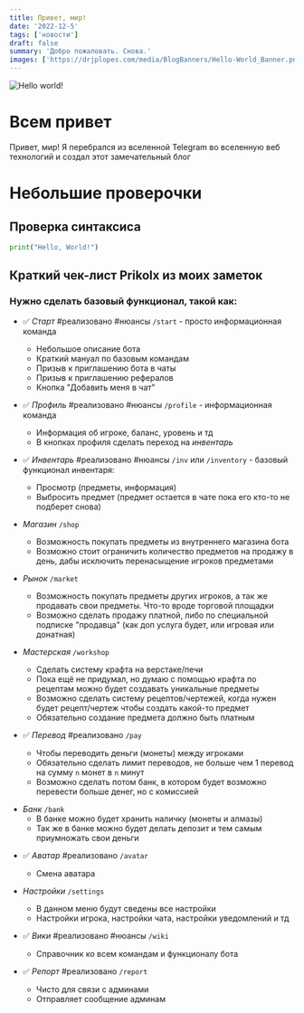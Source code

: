```yaml
---
title: Привет, мир!
date: '2022-12-5'
tags: ['новости']
draft: false
summary: 'Добро пожаловать. Снова.'
images: ['https://drjplopes.com/media/BlogBanners/Hello-World_Banner.png']
---
```


<img
  className="inline rounded-lg"
  src="https://drjplopes.com/media/BlogBanners/Hello-World_Banner.png"
  alt="Hello world!"
/>

# Всем привет

Привет, мир! Я перебрался из вселенной Telegram во вселенную веб технологий и создал этот замечательный блог

# Небольшие проверочки

## Проверка синтаксиса

```python
print("Hello, World!")
```

## Краткий чек-лист Prikolx из моих заметок

### Нужно сделать базовый функционал, такой как:

- ✅ _Старт_ #реализовано #нюансы `/start` - просто информационная команда

  - Небольшое описание бота
  - Краткий мануал по базовым командам
  - Призыв к приглашению бота в чаты
  - Призыв к приглашению рефералов
  - Кнопка "Добавить меня в чат"

- ✅ _Профиль_ #реализовано #нюансы `/profile` - информационная команда

  - Информация об игроке, баланс, уровень и тд
  - В кнопках профиля сделать переход на _инвентарь_

- ✅ _Инвентарь_ #реализовано #нюансы `/inv` или `/inventory` - базовый функционал инвентаря:

  - Просмотр (предметы, информация)
  - Выбросить предмет (предмет остается в чате пока его кто-то не подберет снова)

- _Магазин_ `/shop`

  - Возможность покупать предметы из внутреннего магазина бота
  - Возможно стоит ограничить количество предметов на продажу в день, дабы исключить перенасыщение игроков предметами

- _Рынок_ `/market`

  - Возможность покупать предметы других игроков, а так же продавать свои предметы. Что-то вроде торговой площадки
  - Возможно сделать продажу платной, либо по специальной подписке "продавца" (как доп услуга будет, или игровая или донатная)

- _Мастерская_ `/workshop`

  - Сделать систему крафта на верстаке/печи
  - Пока ещё не придумал, но думаю с помощью крафта по рецептам можно будет создавать уникальные предметы
  - Возможно сделать систему рецептов/чертежей, когда нужен будет рецепт/чертеж чтобы создать какой-то предмет
  - Обязательно создание предмета должно быть платным

- ✅ _Перевод_ #реализовано `/pay`
  - Чтобы переводить деньги (монеты) между игроками
  - Обязательно сделать лимит переводов, не больше чем 1 перевод на сумму `n` монет в `n` минут
  - Возможно сделать потом банк, в котором будет возможно перевести больше денег, но с комиссией

* _Банк_ `/bank`
  - В банке можно будет хранить наличку (монеты и алмазы)
  - Так же в банке можно будет делать депозит и тем самым приумножать свои деньги

- ✅ _Аватар_ #реализовано `/avatar`

  - Смена аватара

- _Настройки_ `/settings`

  - В данном меню будут сведены все настройки
  - Настройки игрока, настройки чата, настройки уведомлений и тд

- ✅ _Вики_ #реализовано #нюансы `/wiki`

  - Справочник ко всем командам и функционалу бота

- ✅ _Репорт_ #реализовано `/report`
  - Чисто для связи с админами
  - Отправляет сообщение админам
